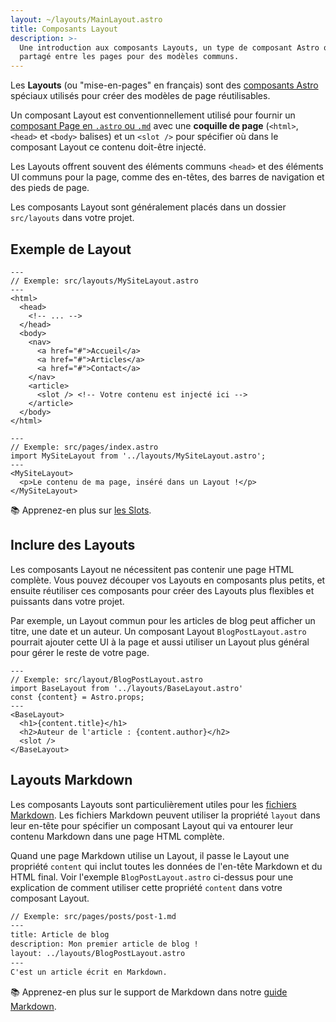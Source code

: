```yaml
---
layout: ~/layouts/MainLayout.astro
title: Composants Layout
description: >-
  Une introduction aux composants Layouts, un type de composant Astro qui est
  partagé entre les pages pour des modèles communs.
---
```


Les **Layouts** (ou "mise-en-pages" en français) sont des [composants Astro](/fr/core-concepts/astro-components/) spéciaux utilisés pour créer des modèles de page réutilisables.

Un composant Layout est conventionnellement utilisé pour fournir un [composant Page en `.astro` ou `.md`](/fr/core-concepts/astro-pages/) avec une **coquille de page** (`<html>`, `<head>` et `<body>` balises) et un `<slot />` pour spécifier où dans le composant Layout ce contenu doit-être injecté.

Les Layouts offrent souvent des éléments communs `<head>` et des éléments UI communs pour la page, comme des en-têtes, des barres de navigation et des pieds de page.

Les composants Layout sont généralement placés dans un dossier `src/layouts` dans votre projet.

## Exemple de Layout

```astro
---
// Exemple: src/layouts/MySiteLayout.astro
---
<html>
  <head>
    <!-- ... -->
  </head>
  <body>
    <nav>
      <a href="#">Accueil</a>
      <a href="#">Articles</a>
      <a href="#">Contact</a>
    </nav>
    <article>
      <slot /> <!-- Votre contenu est injecté ici -->
    </article>
  </body>
</html>
```

```astro
---
// Exemple: src/pages/index.astro
import MySiteLayout from '../layouts/MySiteLayout.astro';
---
<MySiteLayout>
  <p>Le contenu de ma page, inséré dans un Layout !</p>
</MySiteLayout>
```

📚 Apprenez-en plus sur [les Slots](/fr/core-concepts/astro-components/#slots).

## Inclure des Layouts

Les composants Layout ne nécessitent pas contenir une page HTML complète. Vous pouvez découper vos Layouts en composants plus petits, et ensuite réutiliser ces composants pour créer des Layouts plus flexibles et puissants dans votre projet.

Par exemple, un Layout commun pour les articles de blog peut afficher un titre, une date et un auteur. Un composant Layout `BlogPostLayout.astro` pourrait ajouter cette UI à la page et aussi utiliser un Layout plus général pour gérer le reste de votre page.

```astro
---
// Exemple: src/layout/BlogPostLayout.astro
import BaseLayout from '../layouts/BaseLayout.astro'
const {content} = Astro.props;
---
<BaseLayout>
  <h1>{content.title}</h1>
  <h2>Auteur de l'article : {content.author}</h2>
  <slot />
</BaseLayout>
```

## Layouts Markdown

Les composants Layouts sont particulièrement utiles pour les [fichiers Markdown](/fr/guides/markdown-content/#pages-markdown). Les fichiers Markdown peuvent utiliser la propriété `layout` dans leur en-tête pour spécifier un composant Layout qui va entourer leur contenu Markdown dans une page HTML complète.

Quand une page Markdown utilise un Layout, il passe le Layout une propriété `content` qui inclut toutes les données de l'en-tête Markdown et du HTML final. Voir l'exemple `BlogPostLayout.astro` ci-dessus pour une explication de comment utiliser cette propriété `content` dans votre composant Layout.

```markdown
// Exemple: src/pages/posts/post-1.md
---
title: Article de blog
description: Mon premier article de blog !
layout: ../layouts/BlogPostLayout.astro
---
C'est un article écrit en Markdown.
```

📚 Apprenez-en plus sur le support de Markdown dans notre [guide Markdown](/fr/guides/markdown-content/).
